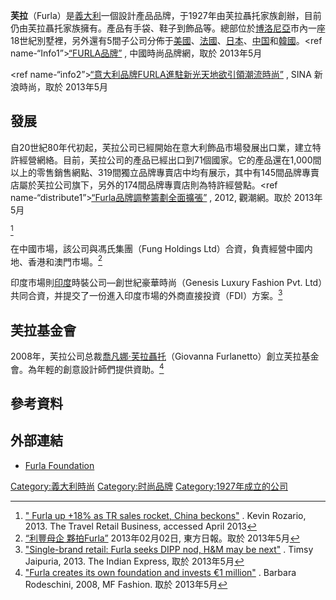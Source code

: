 {{Infobox company
| logo = Furla logo.svg
| company_name	= Furla (芙拉)
| location = {{ITA}}[[博洛尼亞|博洛尼亞]]
| foundation	= 1927
| key_people = Giovanna Furlanetto (CEO)
| locations     = 
| products	= [[奢侈品|奢侈品]]
| homepage 	= http://www.furla.com/en/
}}

'''芙拉'''（Furla）是[[義大利|義大利]]一個設計產品品牌，于1927年由芙拉聶托家族創辦，目前仍由芙拉聶托家族擁有。產品有手袋、鞋子到飾品等。總部位於[[博洛尼亞|博洛尼亞]]市內一座18世紀別墅裡，另外還有5間子公司分佈于[[美國|美國]]、[[法國|法國]]、[[日本|日本]]、[[中国|中国]]和[[韓國|韓國]]。<ref name-“Info1”>[http://www.chinasspp.com/brand/7/  “FURLA品牌”] {{Wayback|url=http://www.chinasspp.com/brand/7/ |date=20140917222959 }} , 中國時尚品牌網，取於 2013年5月</ref> <ref name-“info2”>[http://fashion.eladies.sina.com.cn/shopping/2010/1115/160218727.shtml “意大利品牌FURLA進駐新光天地欲引領潮流時尚”] {{Wayback|url=http://fashion.eladies.sina.com.cn/shopping/2010/1115/160218727.shtml |date=20171201042154 }} , SINA 新浪時尚，取於 2013年5月</ref>

==發展==
自20世紀80年代初起，芙拉公司已經開始在意大利飾品市場發展出口業，建立特許經營網絡。目前，芙拉公司的產品已經出口到71個國家。它的產品還在1,000間以上的零售銷售網點、319間獨立品牌專賣店中均有展示，其中有145間品牌專賣店屬於芙拉公司旗下，另外的174間品牌專賣店則為特許經營點。<ref name-“distribute1”>[http://style.sina.com.cn/industry/industry/2012-06-18/120298529.shtml “Furla品牌調整籌劃全面擴張”] {{Wayback|url=http://style.sina.com.cn/industry/industry/2012-06-18/120298529.shtml |date=20190216041259 }}, 2012, 觀潮網。取於 2013年5月</ref> <ref name="distribute2">[http://www.trbusiness.com/index.php?option=com_content&view=article&id=12627:furla-up-18-as-tr-sales-rocket-china-beckons&catid=8:international&Itemid=13 " Furla up +18% as TR sales rocket, China beckons"] {{Wayback|url=http://www.trbusiness.com/index.php?option=com_content&view=article&id=12627:furla-up-18-as-tr-sales-rocket-china-beckons&catid=8:international&Itemid=13 |date=20140407071905 }}. Kevin Rozario,  2013. The Travel Retail Business, accessed April 2013</ref>

在中國市場，該公司與馮氏集團（Fung Holdings Ltd）合資，負責經營中國内地、香港和澳門市場。<ref name=”foundation”>[http://orientaldaily.on.cc/cnt/finance/20130202/00202_030.html “利豐母企 夥拍Furla”] {{Wayback|url=http://orientaldaily.on.cc/cnt/finance/20130202/00202_030.html |date=20130205082113 }} 2013年02月02日, 東方日報。取於 2013年5月</ref>

印度市場則[[印度|印度]]時裝公司—創世紀豪華時尚（Genesis Luxury Fashion Pvt. Ltd）共同合資，并提交了一份進入印度市場的外商直接投資（FDI）方案。<ref name="India">[http://m.indianexpress.com/news/singlebrand-retail-furla-seeks-dipp-nod-h-m-may-be-next/1099478/ "Single-brand retail: Furla seeks DIPP nod, H&M may be next"] {{Wayback|url=http://m.indianexpress.com/news/singlebrand-retail-furla-seeks-dipp-nod-h-m-may-be-next/1099478/ |date=20131203232619 }}. Timsy Jaipuria, 2013. The Indian Express, 取於 2013年5月</ref>

==芙拉基金會==
2008年，芙拉公司总裁[[喬凡娜·芙拉聶托|喬凡娜·芙拉聶托]]（Giovanna Furlanetto）創立芙拉基金會。為年輕的創意設計師們提供資助。<ref name="foundation">[http://www.mffashion.com/en/coverstory/2008/06/04/furla-creates-its-own-foundation-and-invests-20ac1 "Furla creates its own foundation and invests €1 million"] {{Wayback|url=http://www.mffashion.com/en/coverstory/2008/06/04/furla-creates-its-own-foundation-and-invests-20ac1 |date=20131203025810 }}. Barbara Rodeschini, 2008, MF Fashion. 取於 2013年5月</ref> 

==參考資料==
<references />

==外部連結==
* [http://www.fondazionefurla.org/ Furla Foundation]{{Wayback|url=http://www.fondazionefurla.org/ |date=20130513204604 }}

[[Category:義大利時尚|Category:義大利時尚]]
[[Category:时尚品牌|Category:时尚品牌]]
[[Category:1927年成立的公司|Category:1927年成立的公司]]